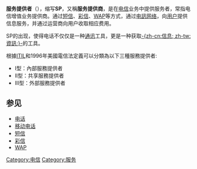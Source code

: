 {{NoteTA|G1=IT}}
{{Otheruses|subject=电信业务中的提供服务者|other=網際網路服務提供商|ISP}}

'''服务提供者'''（{{lang-en|'''Service Provider'''}}），缩写'''SP'''，又稱'''服务提供商'''，是在[[电信|电信]]业务中提供服务者，常指电信增值业务提供商。通过[[短信|短信]]、[[彩信|彩信]]、[[WAP|WAP]]等方式，通过[[电訊|电訊]][[网络|网络]]，向[[用户|用户]]提供信息服务，并通过运营商向用户收取相应费用。

SP的出现，使得电话不仅仅是一种[[通讯|通讯]]工具，更是一种获取[[信息|-{zh-cn:信息; zh-tw:資訊;}-]]的工具。{{fact|但由于目前部分SP乱收费，使得SP行业整体信誉受损，也损害了用户的利益。为此，[[中华人民共和国信息产业部|-{zh-cn:中华人民共和国信息产业部; zh-tw:中華人民共和國信息產業部;}-]]已经开始对SP进行大规模整治，并取得了一定效果。}}

根據[[ITIL|ITIL]]和1996年美國電信法定義可以分類為以下三種服務提供者:
*I型：內部服務提供者
*II型：共享服務提供者
*III型：外部服務提供者

==参见==
*[[电话|电话]]
*[[移动电话|移动电话]]
*[[短信|短信]]
*[[彩信|彩信]]
*[[WAP|WAP]]

{{Com-stub}}

[[Category:电信|Category:电信]]
[[Category:服务|Category:服务]]